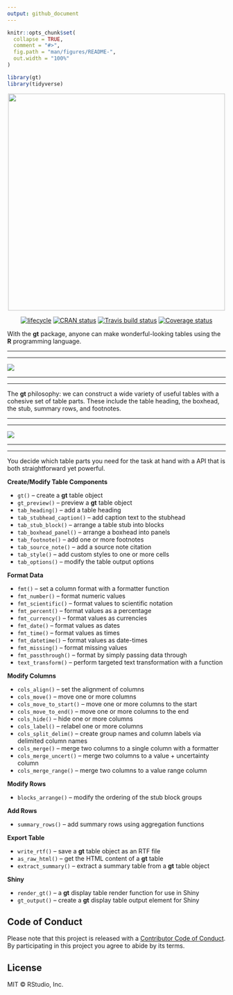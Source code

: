 ```yaml
---
output: github_document
---
```


<!-- README.md is generated from README.Rmd. Please edit that file -->

```r
knitr::opts_chunk$set(
  collapse = TRUE,
  comment = "#>",
  fig.path = "man/figures/README-",
  out.width = "100%"
)
```

```r
library(gt)
library(tidyverse)
```

<p align="center"><img src="man/figures/gt_logo_1x.png" height="500px"></p>

<p align="center">[![lifecycle](https://img.shields.io/badge/lifecycle-maturing-blue.svg)](https://www.tidyverse.org/lifecycle/#maturing)
[![CRAN status](https://www.r-pkg.org/badges/version/gt)](https://cran.r-project.org/package=gt)
[![Travis build status](https://travis-ci.com/rstudio/gt.svg?token=P7T9dzi5RLEq9j2Yepx5&branch=master)](https://travis-ci.com/rstudio/gt)
[![Coverage status](https://codecov.io/gh/rstudio/gt/branch/master/graph/badge.svg)](https://codecov.io/github/rstudio/gt?branch=master)</p>

With the **gt** package, anyone can make wonderful-looking tables using the **R** programming language. 

***
***

<img src="man/figures/gt_tables.png">

***
***

The **gt** philosophy: we can construct a wide variety of useful tables with a cohesive set of table parts. These include the table heading, the boxhead, the stub, summary rows, and footnotes.

***
***

<img src="man/figures/gt_parts_of_a_table.png">

***
***

You decide which table parts you need for the task at hand with a API that is both straightforward yet powerful.

**Create/Modify Table Components**

- `gt()` -- create a **gt** table object
- `gt_preview()` -- preview a **gt** table object
- `tab_heading()` -- add a table heading
- `tab_stubhead_caption()` -- add caption text to the stubhead
- `tab_stub_block()` -- arrange a table stub into blocks
- `tab_boxhead_panel()` -- arrange a boxhead into panels
- `tab_footnote()` -- add one or more footnotes
- `tab_source_note()` -- add a source note citation
- `tab_style()` -- add custom styles to one or more cells
- `tab_options()` -- modify the table output options

**Format Data**

- `fmt()` -- set a column format with a formatter function
- `fmt_number()` -- format numeric values
- `fmt_scientific()` -- format values to scientific notation
- `fmt_percent()` -- format values as a percentage
- `fmt_currency()` -- format values as currencies
- `fmt_date()` -- format values as dates
- `fmt_time()` -- format values as times
- `fmt_datetime()` -- format values as date-times
- `fmt_missing()` -- format missing values
- `fmt_passthrough()` -- format by simply passing data through
- `text_transform()` -- perform targeted text transformation with a function

**Modify Columns**

- `cols_align()` -- set the alignment of columns
- `cols_move()` -- move one or more columns
- `cols_move_to_start()` -- move one or more columns to the start
- `cols_move_to_end()` -- move one or more columns to the end
- `cols_hide()` -- hide one or more columns
- `cols_label()` -- relabel one or more columns
- `cols_split_delim()` -- create group names and column labels via delimited column names
- `cols_merge()` -- merge two columns to a single column with a formatter
- `cols_merge_uncert()` -- merge two columns to a value + uncertainty column
- `cols_merge_range()` -- merge two columns to a value range column

**Modify Rows**

- `blocks_arrange()` -- modify the ordering of the stub block groups

**Add Rows**

- `summary_rows()` -- add summary rows using aggregation functions

**Export Table**

- `write_rtf()` -- save a **gt** table object as an RTF file
- `as_raw_html()` -- get the HTML content of a **gt** table
- `extract_summary()` -- extract a summary table from a **gt** table object

**Shiny**

- `render_gt()` -- a **gt** display table render function for use in Shiny
- `gt_output()` -- create a **gt** display table output element for Shiny

## Code of Conduct

Please note that this project is released with a [Contributor Code of Conduct](CODE_OF_CONDUCT.md). By participating in this project you agree to abide by its terms.

## License

MIT &copy; RStudio, Inc.
